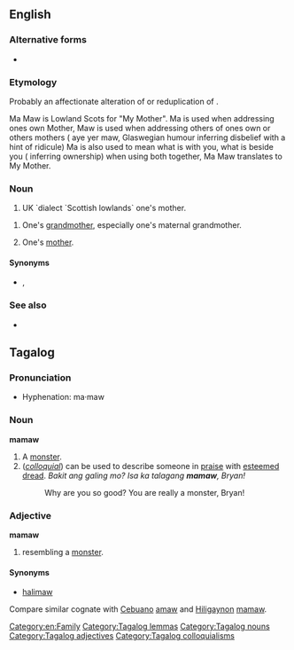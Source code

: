 ==English==

===Alternative forms===
* {{l|en|mammaw}}

===Etymology===
Probably an affectionate alteration of {{m|en|mama}} or reduplication of {{m|maw||mother}}.

Ma Maw  is Lowland Scots for "My Mother".  Ma is used when addressing ones own Mother, Maw is used when addressing others of ones own or others mothers ( aye yer maw, Glaswegian humour inferring disbelief with a hint of ridicule) 
Ma is also used to mean what is with you, what is beside you ( inferring ownership) when using both together,  Ma Maw translates to My Mother.

===Noun===
{{en-noun}}
# UK `dialect `Scottish lowlands` one's mother.

# {{lb|en|US|dialect|Southern US}} One's [[grandmother]], especially one's maternal grandmother.
# {{lb|en|US|dialect|Southern US|less commonly}} One's [[mother]].

====Synonyms====
* {{l|en|meemaw}}, {{l|en|memaw}}

===See also===
* {{l|en|papaw}}

== Tagalog ==

=== Pronunciation ===

* Hyphenation: ma‧maw

=== Noun ===
'''mamaw'''

# A [[monster]]. 
#([[Appendix:Glossary#colloquial|''colloquial'']]) can be used to describe someone in [[praise]] with [[esteem|esteemed]] [[dread]].  ''Bakit ang galing mo? Isa ka talagang '''mamaw''', Bryan!''
#: Why are you so good? You are really a monster, Bryan!

=== Adjective ===
'''mamaw'''

# resembling a [[monster]].

==== Synonyms ====

* [[halimaw#Tagalog|halimaw]]

Compare similar cognate with [[Cebuano]] [[amaw#Cebuano|amaw]] and [[Hiligaynon]] [[mamaw#Hiligaynon|mamaw]].
[[Category:en:Family]]
[[Category:Tagalog lemmas]]
[[Category:Tagalog nouns]]
[[Category:Tagalog adjectives]]
[[Category:Tagalog colloquialisms]]